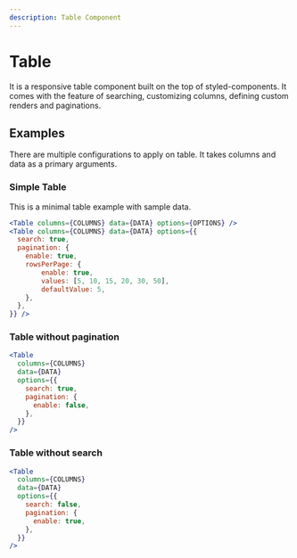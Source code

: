 ```yaml
---
description: Table Component
---
```



# Table

It is a responsive table component built on the top of styled-components. It comes with the feature of searching, customizing columns,
defining custom renders and paginations.

## Examples

There are multiple configurations to apply on table. It takes columns and data as a primary arguments.

### Simple Table

This is a minimal table example with sample data.

<DisplayExample>
  <Table
    columns={[
      {
        name: "product",
        title: "Product",
      },
      {
        name: "description",
        title: "Description",
      },
      {
        name: "attribute",
        title: "Attribute",
      },
      {
        name: "amount",
        title: "Amount",
      },
      {
        name: "capability",
        title: "Capability",
      },
    ]}
    data={[
      {
        product: "Product 1",
        description: "This is a product 1 description with large text content",
        attribute: "Product Attributes to display",
        amount: "100",
        capability: "Global",
      },
      {
        product: "Product 2",
        description: "This is a product 2 description with large text content",
        attribute: "Product Attributes to display",
        amount: "100",
        capability: "Global",
      },
      {
        product: "Product 3",
        description: "This is a product 3 description with large text content",
        attribute: "Product Attributes to display",
        amount: "100",
        capability: "Global",
      },
    ]}
  />
</DisplayExample>

```jsx
<Table columns={COLUMNS} data={DATA} options={OPTIONS} />
<Table columns={COLUMNS} data={DATA} options={{
  search: true,
  pagination: {
    enable: true,
    rowsPerPage: {
        enable: true,
        values: [5, 10, 15, 20, 30, 50],
        defaultValue: 5,
    },
  },
}} />
```

### Table without pagination

```jsx
<Table
  columns={COLUMNS}
  data={DATA}
  options={{
    search: true,
    pagination: {
      enable: false,
    },
  }}
/>
```

### Table without search

```jsx
<Table
  columns={COLUMNS}
  data={DATA}
  options={{
    search: false,
    pagination: {
      enable: true,
    },
  }}
/>
```
